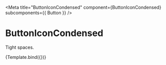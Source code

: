 
<Meta
  title="ButtonIconCondensed"
  component={ButtonIconCondensed}
  subcomponents={{ Button }}
/>


# ButtonIconCondensed

Tight spaces.

<Canvas>
  <Story
    name="default"
    args={{
      accessibilityLabel: "More information",
      size: "medium",
      color: "subtle",
      iconName: "info",
    }}
  >
    {Template.bind({})}
  </Story>
</Canvas>

<ArgsTable story="default" />
